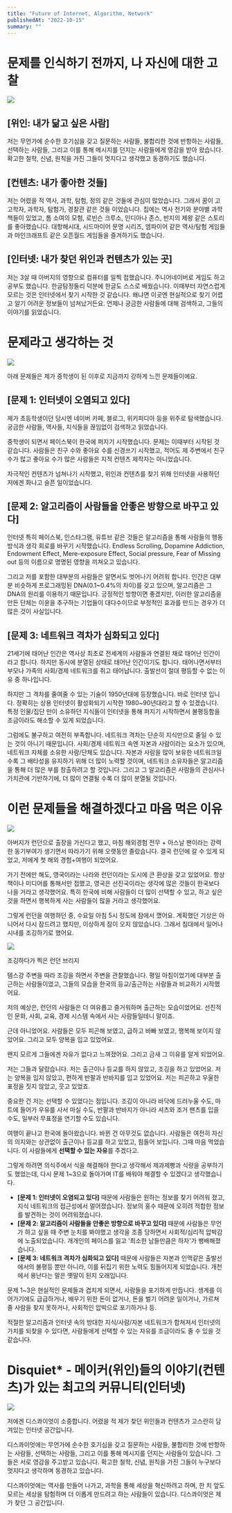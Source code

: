 ```yaml
---
title: "Future of Internet, Algorithm, Network"
publishedAt: "2022-10-15"
summary: ""
---
```


# 문제를 인식하기 전까지, 나 자신에 대한 고찰

![](https://media.disquiet.io/images/makerlog/d4d150ab50e4c91f62ec149930b3392f6c54c51dd0ecea5dc382ab6e0f599bb4)

## \[위인: 내가 닮고 싶은 사람\] 

저는 무언가에 순수한 호기심을 갖고 질문하는 사람들, 불합리한 것에 반항하는 사람들, 선택하는 사람들, 그리고 이를 통해 메시지를 던지는 사람들에게 영감을 받아 왔습니다. 확고한 철학, 신념, 원칙을 가진 그들이 멋지다고 생각했고 동경하기도 했습니다.

## \[컨텐츠: 내가 좋아한 것들\] 

저는 어렸을 적 역사, 과학, 탐험, 정의 같은 것들에 관심이 많았습니다. 그래서 꿈이 고고학자, 과학자, 탐험가, 경찰관 같은 것들 이었습니다. 집에는 역사 전기와 분야별 과학책들이 있었고, 톰 소여의 모험, 로빈슨 크루소, 인디아나 존스, 반지의 제왕 같은 스토리를 좋아했습니다. 대항해시대, 시드마이어 문명 시리즈, 엠파이어 같은 역사/탐험 게임들과 마인크래프트 같은 오픈월드 게임들을 즐겨하기도 했습니다.

## \[인터넷: 내가 찾던 위인과 컨텐츠가 있는 곳\] 

저는 3살 때 아버지의 영향으로 컴퓨터를 일찍 접했습니다. 주니어네이버로 게임도 하고 공부도 했습니다. 한글탐정둘리 덕분에 한글도 스스로 배웠습니다. 이때부터 자연스럽게 모르는 것은 인터넷에서 찾기 시작한 것 같습니다. 왜냐면 이곳엔 현실적으로 찾기 어렵고 알기 어려운 정보들이 넘쳐났거든요. 언제나 궁금한 사람들에 대해 검색하고, 그들의 이야기를 읽었습니다.

# 문제라고 생각하는 것

![](https://media.disquiet.io/images/makerlog/f9bf6e644e56f29406fe4267bbb495990e80c1cca492e480591dd2e7176b4bd6)

아래 문제들은 제가 중학생이 된 이후로 지금까지 강하게 느낀 문제들이에요.

## \[문제 1: 인터넷이 오염되고 있다\] 

제가 초등학생이던 당시엔 네이버 카페, 블로그, 위키피디아 등을 위주로 탐색했습니다. 궁금한 사람들, 역사들, 지식들을 끊임없이 검색하고 읽었습니다.

중학생이 되면서 페이스북이 한국에 퍼지기 시작했습니다. 문제는 이때부터 시작된 것 같습니다. 사람들은 친구 수와 좋아요 수를 신경쓰기 시작했고, 적어도 제 주변에서 친구 수가 많고 좋아요 수가 많은 사람들은 지적 컨텐츠 제작자는 아니었습니다.

자극적인 컨텐츠가 넘쳐나기 시작했고, 위인과 컨텐츠를 찾기 위해 인터넷을 사용하던 저에겐 화나고 슬픈 일이었습니다.

## \[문제 2: 알고리즘이 사람들을 안좋은 방향으로 바꾸고 있다\] 

인터넷 특히 페이스북, 인스타그램, 유튜브 같은 것들은 알고리즘을 통해 사람들의 행동 방식과 생각 회로를 바꾸기 시작했습니다. Endless Scrolling, Dopamine Addiction, Endowment Effect, Mere-exposure Effect, Social pressure, Fear of Missing out 등의 이름으로 명명된 영향을 끼쳐오고 있습니다.

그리고 저를 포함한 대부분의 사람들은 알면서도 벗어나기 어려워 합니다. 인간은 대부분 비슷하게 프로그래밍된 DNA(0.1~0.4%의 차이)를 갖고 있으며, 알고리즘은 그 DNA의 원리를 이용하기 때문입니다. 긍정적인 방향이면 좋겠지만, 이러한 알고리즘을 만든 단체는 이윤을 추구하는 기업들이 대다수이므로 부정적인 효과를 만드는 경우가 더 많은 것이 사실입니다.

## \[문제 3: 네트워크 격차가 심화되고 있다\] 

21세기에 태어난 인간은 역사상 최초로 전세계의 사람들과 연결된 채로 태어난 인간이라고 합니다. 하지만 동시에 분열된 상태로 태어난 인간이기도 합니다. 태어나면서부터 부모나 가족의 사회/경제 네트워크를 쥐고 태어납니다. 출발선이 절대 평등할 수 없는 이유 중 하나입니다.

하지만 그 격차를 줄여줄 수 있는 기술이 1950년대에 등장했습니다. 바로 인터넷 입니다. 정확히는 상용 인터넷이 활성화되기 시작한 1980~90년대라고 할 수 있겠습니다. 특정 인물/집단 만이 소유하던 지식들이 인터넷을 통해 퍼지기 시작하면서 불평등함을 조금이라도 해소할 수 있게 되었습니다.

그럼에도 불구하고 여전히 부족합니다. 네트워크 격차는 단순히 지식만으로 줄일 수 있는 것이 아니기 때문입니다. 사회/경제 네트워크 속엔 자본과 사람이라는 요소가 있으며, 네트워크 자체를 소유한 사람/단체도 있습니다. 자본과 사람을 많이 보유한 네트워크일수록 그 배타성을 유지하기 위해 더 많이 노력할 것이며, 네트워크 소유자들은 알고리즘을 통해 더 많은 부를 창출하려고 할 것입니다. 그리고 그 알고리즘은 사람들의 관심사나 가치관에 기반하기에, 더 많이 연결될 수록 더 많이 분열될 것입니다.

# 이런 문제들을 해결하겠다고 마음 먹은 이유

![](https://media.disquiet.io/images/makerlog/4ce039bd71d36d927a9bb68910eb5eb0ca11142777107465fbabdbe6ffbacbc8)

아버지가 런던으로 출장을 가신다고 했고, 마침 해외경험 전무 + 아스날 팬이라는 강력한 동기부여가 생기면서 따라가기 위해 오랫동안 졸랐습니다. 결국 런던에 갈 수 있게 되었고, 저에게 첫 해외 경험+여행이 되었어요.

가기 전에만 해도, 영국이라는 나라와 런던이라는 도시에 큰 환상을 갖고 있었어요. 항상 책이나 미디어를 통해서만 접했고, 영국은 선진국이라는 생각에 많은 것들이 한국보다 나을 거라고 생각했어요. 특히 한국에 비해 사람들이 더 많이 선택할 수 있고, 하고 싶은 것을 하면서 행복하게 사는 사람들이 많을 거라고 생각했어요.

그렇게 런던을 여행하던 중, 수요일 아침 5시 정도에 잠에서 깼어요. 계획했던 기상은 아니어서 다시 잠드려고 했지만, 이상하게 잠이 오지 않았습니다. 그래서 침대에서 일어나 시내를 조깅하기로 했어요.

![](https://media.disquiet.io/images/makerlog/78b437d8e4c8d8e979ce02a8e2a3a609797e5ff53af7c5caf6e6ae485d2afe47)

조깅하다가 찍은 런던 브리지

템스강 주변을 따라 조깅을 하면서 주변을 관찰했습니다. 평일 아침이었기에 대부분 출근하는 사람들이었고, 그들의 모습을 한국의 등교/출근하는 사람들과 비교하기 시작했어요.

저의 예상은, 런던의 사람들은 더 여유롭고 즐거워하며 출근하는 모습이었어요. 선진적인 문화, 사회, 교육, 경제 시스템 속에서 사는 사람들일테니 말이죠.

근데 아니었어요. 사람들은 모두 피곤해 보였고, 급하고 바빠 보였고, 행복해 보이지 않았어요. 그리고 모두 양복을 입고 있었어요.

왠지 모르게 그들에겐 자유가 없다고 느껴졌어요. 그리고 금새 그 이유를 알게 되었어요.

저는 그들과 달랐습니다. 저는 출근이나 등교를 하지 않았고, 조깅을 하고 있었어요. 저는 양복을 입지 않았고, 편하게 반팔과 반바지를 입고 있었어요. 저는 피곤하고 우울한 표정을 짓지 않았고, 웃고 있었죠.

중요한 건 저는 선택할 수 있었다는 점입니다. 조깅이 아니라 바닥에 드러누울 수도, 마트에 들어가 우유를 사서 마실 수도, 반팔과 반바지가 아니라 셔츠와 조거 팬츠를 입을 수도, 일부러 무표정을 연기할 수도 있습니다.

여행이 끝나고 한국에 돌아왔습니다. 바뀐 건 아무것도 없습니다. 사람들은 여전히 자신의 의지와는 상관없이 출근이나 등교를 하고 있었고, 힘들어 보입니다. 그때 마음 먹었습니다. 이 사람들에게 **선택할 수 있는 자유**를 주겠다고.

그렇게 하려면 의식주에서 식을 해결해야 한다고 생각해서 제과제빵과 식량을 공부하기도 했었는데, 다시 문제 1~3으로 돌아가며 IT를 배워야 해결할 수 있겠다고 생각했습니다.

-   **\[문제 1: 인터넷이 오염되고 있다\]** 때문에 사람들은 원하는 정보를 찾기 어려워 졌고, 지식 네트워크의 접근성에서 멀어졌습니다. 정보의 홍수 때문에 오히려 적합한 정보를 발견하는 것이 어려워졌습니다.
-   **\[문제 2: 알고리즘이 사람들을 안좋은 방향으로 바꾸고 있다\]** 때문에 사람들은 무언가 하고 싶을 때 주변 눈치를 봐야했고 생각을 조종 당하면서 사회적/심리적 압박감에 노출되었습니다. 개개인의 페이스를 잃고 '최소한 남들만큼은 하자'가 팽배해졌습니다.
-   **\[문제 3: 네트워크 격차가 심화되고 있다\]** 때문에 사람들은 자본과 인맥같은 출발선에서의 불평등 뿐만 아니라, 이를 뒤집기 위한 노력도 힘들어지게 되었습니다. 개천에서 용난다는 말은 옛말이 된지 오래입니다.

문제 1~3은 현실적인 문제들과 겹치게 되면서, 사람들을 포기하게 만듭니다. 생계를 이어가기에도 급급하거나, 배우기 위한 돈이 없거나, 돈을 벌기 어려운 일이거나, 가르쳐 줄 사람을 찾지 못하거나, 사회적인 압박으로 포기하거나 등.

적절한 알고리즘과 인터넷 속의 방대한 지식/사람/자본 네트워크가 합쳐져서 인터넷의 가치를 되찾을 수 있다면, 사람들에게 선택할 수 있는 자유를 조금이라도 줄 수 있을 것 같습니다.

# Disquiet\* - 메이커(위인)들의 이야기(컨텐츠)가 있는 최고의 커뮤니티(인터넷)

![](https://media.disquiet.io/images/makerlog/21c47811b368843ff84f9b238c916eaf1a398019746f442d57708b9f3ad8f307)

저에겐 디스콰이엇이 소중합니다. 어렸을 적 제가 찾던 위인들과 컨텐츠가 고스란히 담겨있는 인터넷 공간입니다.

디스콰이엇에는 무언가에 순수한 호기심을 갖고 질문하는 사람들, 불합리한 것에 반항하는 사람들, 선택하는 사람들, 그리고 이를 통해 메시지를 던지는 사람들이 있습니다. 그들은 서로 영감을 주고받고 있습니다. 확고한 철학, 신념, 원칙을 가진 그들이 누구보다 멋지다고 생각하며 동경하고 있습니다.

디스콰이엇에는 역사를 만들어 나가고, 과학을 통해 세상을 혁신하려고 하며, 한 치 앞도 모르는 세상을 탐험하며 더 이롭게 만드려고 하는 사람들이 있습니다. 디스콰이엇은 제가 찾던 그 공간입니다.
